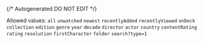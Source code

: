 {/* Autogenerated DO NOT EDIT  */}

Allowed values: `all` `unwatched` `newest` `recentlyAdded` `recentlyViewed` `onDeck` `collection` `edition` `genre` `year` `decade` `director` `actor` `country` `contentRating` `rating` `resolution` `firstCharacter` `folder` `search?type=1`

